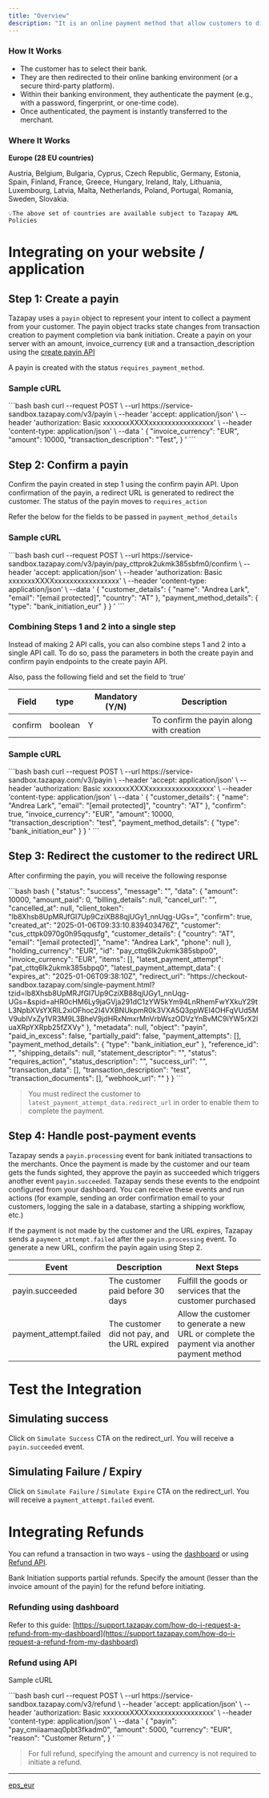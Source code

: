 ```yaml
---
title: "Overview"
description: "It is an online payment method that allow customers to directly initiate payments from their bank accounts within an online environment."
---
```


### How It Works

* The customer has to select their bank.
* They are then redirected to their online banking environment (or a secure third-party platform).
* Within their banking environment, they authenticate the payment (e.g., with a password, fingerprint, or one-time code).
* Once authenticated, the payment is instantly transferred to the merchant.

### Where It Works

**Europe (28 EU countries)**

Austria, Belgium, Bulgaria, Cyprus, Czech Republic, Germany, Estonia, Spain, Finland, France, Greece, Hungary, Ireland, Italy, Lithuania, Luxembourg, Latvia, Malta, Netherlands, Poland, Portugal, Romania, Sweden, Slovakia.

`💡The above set of countries are available subject to Tazapay AML Policies`

# Integrating on your website / application

## Step 1: Create a payin

Tazapay uses a `payin` object to represent your intent to collect a payment from your customer. The payin object tracks state changes from transaction creation to payment completion via bank initiation. Create a payin on your server with an amount, invoice\_currency `EUR` and a transaction\_description using the [create payin API](https://docs.tazapay.com/reference/create-payin)

A payin is created with the status `requires_payment_method`.

### Sample cURL

<CodeGroup>
  ```bash bash
  curl --request POST \
       --url https://service-sandbox.tazapay.com/v3/payin \
       --header 'accept: application/json' \
       --header 'authorization: Basic xxxxxxxXXXXxxxxxxxxxxxxxxxxx' \
       --header 'content-type: application/json' \
       --data '
  {
    "invoice_currency": "EUR",
    "amount": 10000,
    "transaction_description": "Test",
  }
  '
  ```
</CodeGroup>

## Step 2: Confirm a payin

Confirm the payin created in step 1 using the confirm payin API. Upon confirmation of the payin, a redirect URL is generated to redirect the customer. The status of the payin moves to `requires_action`

Refer the below for the fields to be passed in `payment_method_details`

### Sample cURL

<CodeGroup>
  ```bash bash
  curl --request POST \
       --url https://service-sandbox.tazapay.com/v3/payin/pay_cttprok2ukmk385sbfm0/confirm \
       --header 'accept: application/json' \
       --header 'authorization: Basic xxxxxxxXXXXxxxxxxxxxxxxxxxxx' \
       --header 'content-type: application/json' \
       --data '
  {
    "customer_details": {
      "name": "Andrea Lark",
      "email": "[email protected]",
      "country": "AT"
    },
    "payment_method_details": {
      "type": "bank_initiation_eur"
    }
  }
  '
  ```
</CodeGroup>

### Combining Steps 1 and 2 into a single step

Instead of making 2 API calls, you can also combine steps 1 and 2 into a single API call. To do so, pass the parameters in both the create payin and confirm payin endpoints to the create payin API.

Also, pass the following field and set the field to ‘true’

| Field   | type    | Mandatory (Y/N) | Description                              |
| ------- | ------- | --------------- | ---------------------------------------- |
| confirm | boolean | Y               | To confirm the payin along with creation |

### Sample cURL

<CodeGroup>
  ```bash bash
  curl --request POST \
       --url https://service-sandbox.tazapay.com/v3/payin \
       --header 'accept: application/json' \
       --header 'authorization: Basic xxxxxxxXXXXxxxxxxxxxxxxxxxxx' \
       --header 'content-type: application/json' \
       --data '
  {
    "customer_details": {
      "name": "Andrea Lark",
      "email": "[email protected]",
      "country": "AT"
    },
    "confirm": true,
    "invoice_currency": "EUR",
    "amount": 10000,
    "transaction_description": "test",
    "payment_method_details": {
      "type": "bank_initiation_eur"
    }
  }
  '
  ```
</CodeGroup>

## Step 3: Redirect the customer to the redirect URL

After confirming the payin, you will receive the following response

<CodeGroup>
  ```bash bash
  {
    "status": "success",
    "message": "",
    "data": {
      "amount": 10000,
      "amount_paid": 0,
      "billing_details": null,
      "cancel_url": "",
      "cancelled_at": null,
      "client_token": "lb8Xhsb8UpMRJfGI7Up9CziXB88qjUGy1_nnUqg-UGs=",
      "confirm": true,
      "created_at": "2025-01-06T09:33:10.839403476Z",
      "customer": "cus_cttpk0970g0h95qqusfg",
      "customer_details": {
        "country": "AT",
        "email": "[email protected]",
        "name": "Andrea Lark",
        "phone": null
      },
      "holding_currency": "EUR",
      "id": "pay_cttq6lk2ukmk385sbpo0",
      "invoice_currency": "EUR",
      "items": [],
      "latest_payment_attempt": "pat_cttq6lk2ukmk385sbpq0",
      "latest_payment_attempt_data": {
        "expires_at": "2025-01-06T09:38:10Z",
        "redirect_url": "https://checkout-sandbox.tazapay.com/single-payment.html?tzid=lb8Xhsb8UpMRJfGI7Up9CziXB88qjUGy1_nnUqg-UGs=&spid=aHR0cHM6Ly9jaGVja291dC1zYW5kYm94LnRhemFwYXkuY29tL3NpbXVsYXRlL2xiOFhoc2I4VXBNUkpmR0k3VXA5Q3ppWEI4OHFqVUd5MV9ublVxZy1VR3M9L3BheV9jdHRxNmxrMnVrbWszODVzYnBvMC9iYW5rX2luaXRpYXRpb25fZXVy"
      },
      "metadata": null,
      "object": "payin",
      "paid_in_excess": false,
      "partially_paid": false,
      "payment_attempts": [],
      "payment_method_details": {
        "type": "bank_initiation_eur"
      },
      "reference_id": "",
      "shipping_details": null,
      "statement_descriptor": "",
      "status": "requires_action",
      "status_description": "",
      "success_url": "",
      "transaction_data": [],
      "transaction_description": "test",
      "transaction_documents": [],
      "webhook_url": ""
    }
  }
  ```
</CodeGroup>

> You must redirect the customer to `latest_payment_attempt_data.redirect_url` in order to enable them to complete the payment.

## Step 4: Handle post-payment events

Tazapay sends a `payin.processing` event for bank initiated transactions to the merchants. Once the payment is made by the customer and our team gets the funds sighted, they approve the payin as succeeded which triggers another event `payin.succeeded`. Tazapay sends these events to the endpoint configured from your dashboard. You can receive these events and run actions (for example, sending an order confirmation email to your customers, logging the sale in a database, starting a shipping workflow, etc.)

If the payment is not made by the customer and the URL expires, Tazapay sends a `payment_attempt.failed` after the `payin.processing` event. To generate a new URL, confirm the payin again using Step 2.

| Event                   | Description                                   | Next Steps                                                                                  |
| ----------------------- | --------------------------------------------- | ------------------------------------------------------------------------------------------- |
| payin.succeeded         | The customer paid before 30 days              | Fulfill the goods or services that the customer purchased                                   |
| payment\_attempt.failed | The customer did not pay, and the URL expired | Allow the customer to generate a new URL or complete the payment via another payment method |

# Test the Integration

## Simulating success

Click on `Simulate Success` CTA on the redirect\_url. You will receive a `payin.succeeded` event.

## Simulating Failure / Expiry

Click on `Simulate Failure` / `Simulate Expire` CTA on the redirect\_url. You will receive a `payment_attempt.failed` event.

# Integrating Refunds

You can refund a transaction in two ways - using the [dashboard](https://dashboard.tazapay.com) or using [Refund API](https://docs.tazapay.com/reference/refund-api).

Bank Initiation supports partial refunds. Specify the amount (lesser than the invoice amount of the payin) for the refund before initiating.

### Refunding using dashboard

Refer to this guide: [https://support.tazapay.com/how-do-i-request-a-refund-from-my-dashboard](https://support.tazapay.com/how-do-i-request-a-refund-from-my-dashboard)

### Refund using API

Sample cURL

<CodeGroup>
  ```bash bash
  curl --request POST \
       --url https://service-sandbox.tazapay.com/v3/refund \
       --header 'accept: application/json' \
       --header 'authorization: Basic xxxxxxxXXXXxxxxxxxxxxxxxxxxx' \
       --header 'content-type: application/json' \
       --data '
  {
    "payin": "pay_cmiiaamaq0pbt3fkadm0",
    "amount": 5000,
    "currency": "EUR",
    "reason": "Customer Return",
    }
  '
  ```
</CodeGroup>

> For full refund, specifying the amount and currency is not required to initiate a refund.

***

[eps\_eur](/docs/eps_eur)
